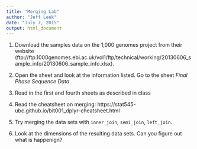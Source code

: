 ```yaml
---
title: "Merging Lab"
author: "Jeff Leek"
date: "July 7, 2015"
output: html_document
---
```


1. Download the samples data on the 1,000 genomes project from their website (ftp://ftp.1000genomes.ebi.ac.uk/vol1/ftp/technical/working/20130606_sample_info/20130606_sample_info.xlsx).

2. Open the sheet and look at the information listed. Go to the sheet _Final Phase Sequence Data_

3. Read in the first and fourth sheets as described in class

4. Read the cheatsheet on merging: https://stat545-ubc.github.io/bit001_dplyr-cheatsheet.html

5. Try merging the data sets with `inner_join`, `semi_join`, `left_join`. 

6. Look at the dimensions of the resulting data sets. Can you figure out what is happenign? 